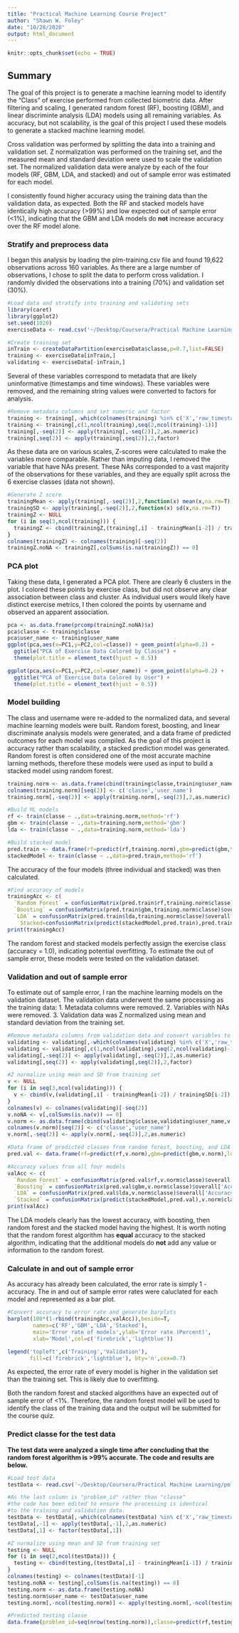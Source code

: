 ```yaml
---
title: "Practical Machine Learning Course Project"
author: "Shawn W. Foley"
date: "10/28/2020"
output: html_document
---
```


```r
knitr::opts_chunk$set(echo = TRUE)
```

## Summary
The goal of this project is to generate a machine learning model to identify the "Class" of exercise performed from collected biometric data. After filtering and scaling, I generated random forest (RF), boosting (GBM), and linear discriminte analysis (LDA) models using all remaining variables. As accuracy, but not scalability, is the goal of this project I used these models to generate a stacked machine learning model. 

Cross validation was performed by splitting the data into a training and validation set. Z normalization was performed on the training set, and the measured mean and standard deviation were used to scale the validation set. The normalized validation data were analyze by each of the four models (RF, GBM, LDA, and stacked) and out of sample error was estimated for each model. 

I consistently found higher accuracy using the training data than the validation data, as expected. Both the RF and stacked models have identically high accuracy (>99%) and low expected out of sample error (<1%), indicating that the GBM and LDA models do **not** increase accuracy over the RF model alone.

### Stratify and preprocess data

I began this analysis by loading the plm-training.csv file and found 19,622 observations across 160 variables. As there are a large number of observations, I chose to split the data to perform cross validation. I randomly divided the observations into a training (70%) and validation set (30%).

```r
#Load data and stratify into training and validating sets
library(caret)
library(ggplot2)
set.seed(1020)
exerciseData <- read.csv('~/Desktop/Coursera/Practical Machine Learning/pml-training.csv')

#Create training set
inTrain <- createDataPartition(exerciseData$classe,p=0.7,list=FALSE)
training <- exerciseData[inTrain,]
validating <- exerciseData[-inTrain,]
```

Several of these variables correspond to metadata that are likely uninformative (timestamps and time windows). These variables were removed, and the remaining string values were converted to factors for analysis.

```r
#Remove metadata columns and set numeric and factor
training <- training[,-which(colnames(training) %in% c('X','raw_timestamp_part_1','raw_timestamp_part_2','cvtd_timestamp','new_window'))]
training <- training[,c(1,ncol(training),seq(2,ncol(training)-1))]
training[,-seq(2)] <- apply(training[,-seq(2)],2,as.numeric)
training[,seq(2)] <- apply(training[,seq(2)],2,factor)
```

As these data are on various scales, Z-scores were calculated to make the variables more comparable. Rather than imputing data, I removed the variable that have NAs present. These NAs corresponded to a vast majority of the observations for these variables, and they are equally split across the 6 exercise classes (data not shown).

```r
#Generate Z score
trainingMean <- apply(training[,-seq(2)],2,function(x) mean(x,na.rm=T))
trainingSD <- apply(training[,-seq(2)],2,function(x) sd(x,na.rm=T))
trainingZ <- NULL
for (i in seq(3,ncol(training))) {
  trainingZ <- cbind(trainingZ,(training[,i] - trainingMean[i-2]) / trainingSD[i-2])
}
colnames(trainingZ) <- colnames(training)[-seq(2)]
trainingZ.noNA <- trainingZ[,colSums(is.na(trainingZ)) == 0]
```

### PCA plot

Taking these data, I generated a PCA plot. There are clearly 6 clusters in the plot. I colored these points by exercise class, but did not observe any clear association between class and cluster. As individual users would likely have distinct exercise metrics, I then colored the points by username and observed an apparent association.

```r
pca <- as.data.frame(prcomp(trainingZ.noNA)$x)
pca$classe <- training$classe
pca$user_name <- training$user_name
ggplot(pca,aes(x=PC1,y=PC2,col=classe)) + geom_point(alpha=0.2) + 
  ggtitle("PCA of Exercise Data Colored by Classe") + 
  theme(plot.title = element_text(hjust = 0.5))

ggplot(pca,aes(x=PC1,y=PC2,col=user_name)) + geom_point(alpha=0.2) + 
  ggtitle("PCA of Exercise Data Colored by User") + 
  theme(plot.title = element_text(hjust = 0.5))
```

### Model building

The class and username were re-added to the normalized data, and several machine learning models were built. Random forest, boosting, and linear discriminate analysis models were generated, and a data frame of predicted outcomes for each model was compiled. As the goal of this project is accuracy rather than scalability, a stacked prediction model was generated. Random forest is often considered one of the most accurate machine larning methods, therefore these models were used as input to build a stacked model using random forest. 

```r
training.norm <- as.data.frame(cbind(training$classe,training$user_name,trainingZ.noNA))
colnames(training.norm)[seq(2)] <- c('classe','user_name')
training.norm[,-seq(2)] <- apply(training.norm[,-seq(2)],2,as.numeric)

#Build ML models
rf <- train(classe ~ .,data=training.norm,method='rf')
gbm <- train(classe ~ .,data=training.norm,method='gbm')
lda <- train(classe ~ .,data=training.norm,method='lda')

#Build stacked model
pred.train <- data.frame(rf=predict(rf,training.norm),gbm=predict(gbm,training.norm),lda=predict(lda,training.norm),classe=training.norm$classe)
stackedModel <- train(classe ~ .,data=pred.train,method='rf')
```

The accuracy of the four models (three individual and stacked) was then calculated.

```r
#Find accuracy of models
trainingAcc <- c(
  `Random Forest` = confusionMatrix(pred.train$rf,training.norm$classe)$overall['Accuracy'],
  `Boosting` = confusionMatrix(pred.train$gbm,training.norm$classe)$overall['Accuracy'],
  `LDA` = confusionMatrix(pred.train$lda,training.norm$classe)$overall['Accuracy'],
    Stacked=confusionMatrix(predict(stackedModel,pred.train),pred.train$classe)$overall['Accuracy'])
print(trainingAcc)
```

The random forest and stacked models perfectly assign the exercise class (accuracy = 1.0), indicating potential overfitting. To estimate the out of sample error, these models were tested on the validation dataset.

### Validation and out of sample error

To estimate out of sample error, I ran the machine learning models on the validation dataset. The validation data underwent the same processing as the training data: 
  1. Metadata columns were removed.
  2. Variables with NAs were removed.
  3. Validation data was Z normalized using mean and standard deviation from the training set.

```r
#Remove metadata columns from validation data and convert variables to numeric/factor
validating <- validating[,-which(colnames(validating) %in% c('X','raw_timestamp_part_1','raw_timestamp_part_2','cvtd_timestamp','new_window'))]
validating <- validating[,c(1,ncol(validating),seq(2,ncol(validating)-1))]
validating[,-seq(2)] <- apply(validating[,-seq(2)],2,as.numeric)
validating[,seq(2)] <- apply(validating[,seq(2)],2,factor)

#Z normalize using mean and SD from training set
v <- NULL
for (i in seq(3,ncol(validating))) {
  v <- cbind(v,(validating[,i] - trainingMean[i-2]) / trainingSD[i-2])
}
colnames(v) <- colnames(validating)[-seq(2)]
v.noNA <- v[,colSums(is.na(v)) == 0]
v.norm <- as.data.frame(cbind(validating$classe,validating$user_name,v.noNA))
colnames(v.norm)[seq(2)] <- c('classe','user_name')
v.norm[,-seq(2)] <- apply(v.norm[,-seq(2)],2,as.numeric)

#Data frame of predicted classes from random forest, boosting, and LDA models
pred.val <- data.frame(rf=predict(rf,v.norm),gbm=predict(gbm,v.norm),lda=predict(lda,v.norm),classe=v.norm$classe)

#Accuracy values from all four models
valAcc <- c(
  `Random Forest` = confusionMatrix(pred.val$rf,v.norm$classe)$overall['Accuracy'],
  `Boosting` = confusionMatrix(pred.val$gbm,v.norm$classe)$overall['Accuracy'],
  `LDA` = confusionMatrix(pred.val$lda,v.norm$classe)$overall['Accuracy'],
  `Stacked` = confusionMatrix(predict(stackedModel,pred.val),v.norm$classe)$overall['Accuracy'])
print(valAcc)
```

The LDA models clearly has the lowest accuracy, with boosting, then random forest and the stacked model having the highest. It is worth noting that the random forest algorithm has **equal** accuracy to the stacked algorithm, indicating that the additional models do **not** add any value or information to the random forest.

### Calculate in and out of sample error

As accuracy has already been calculated, the error rate is simply 1 - accuracy. The in and out of sample error rates were caluclated for each model and represented as a bar plot.

```r
#Convert accuracy to error rate and generate barplots
barplot(100*(1-rbind(trainingAcc,valAcc)),beside=T,
        names=c('RF','GBM','LDA','Stacked'),
        main='Error rate of models',ylab='Error rate (Percent)',
        xlab='Model',col=c('firebrick','lightblue'))

legend('topleft',c('Training','Validation'),
       fill=c('firebrick','lightblue'), bty='n',cex=0.7)
```

As expected, the error rate of every model is higher in the validation set than the training set. This is likely due to overfitting. 

Both the random forest and stacked algorithms have an expected out of sample error of <1%. Therefore, the random forest model will be used to identify the class of the training data and the output will be submitted for the course quiz. 

### Predict classe for the test data

**The test data were analyzed a single time after concluding that the random forest algorithm is >99% accurate. The code and results are below.**

```r
#Load test data
testData <- read.csv('~/Desktop/Coursera/Practical Machine Learning/pml-testing.csv')

#As the last column is "problem_id" rather than "classe" 
#the code has been edited to ensure the processing is identical 
#to the training and validation data.
testData <- testData[,-which(colnames(testData) %in% c('X','raw_timestamp_part_1','raw_timestamp_part_2','cvtd_timestamp','new_window','problem_id'))]
testData[,-1] <- apply(testData[,-1],2,as.numeric)
testData[,1] <- factor(testData[,1])

#Z normalize using mean and SD from training set
testing <- NULL
for (i in seq(2,ncol(testData))) {
  testing <- cbind(testing,(testData[,i] - trainingMean[i-1]) / trainingSD[i-1])
}
colnames(testing) <- colnames(testData)[-1]
testing.noNA <- testing[,colSums(is.na(testing)) == 0]
testing.norm <- as.data.frame(testing.noNA)
testing.norm$user_name <- testData$user_name
testing.norm[,-ncol(testing.norm)] <- apply(testing.norm[,-ncol(testing.norm)],2,as.numeric)

#Predicted testing classe
data.frame(problem_id=seq(nrow(testing.norm)),classe=predict(rf,testing.norm))
```

